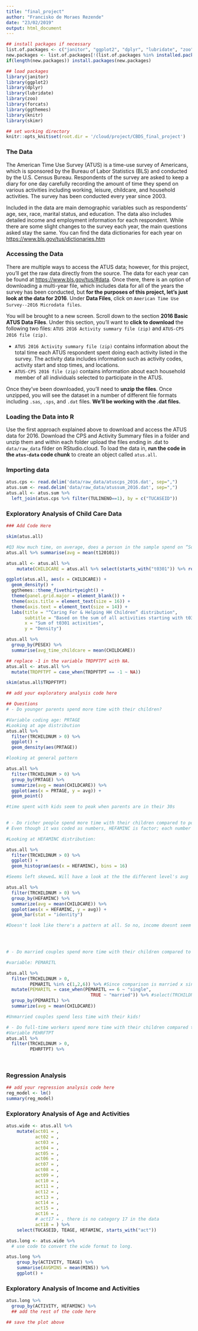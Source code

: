 ```yaml
---
title: "final_project"
author: "Francisko de Moraes Rezende"
date: "23/02/2019"
output: html_document
---
```


```r
## install packages if necessary
list.of.packages <- c("janitor", "ggplot2", "dplyr", "lubridate", "zoo", "forcats", "ggthemes", "knitr", "rmarkdown", "skimr")
new.packages <- list.of.packages[!(list.of.packages %in% installed.packages()[,"Package"])]
if(length(new.packages)) install.packages(new.packages)

## load packages
library(janitor)
library(ggplot2)
library(dplyr)
library(lubridate)
library(zoo)
library(forcats)
library(ggthemes)
library(knitr)
library(skimr)

## set working directory
knitr::opts_knit$set(root.dir = '/cloud/project/CBDS_final_project')
```

### The Data

The American Time Use Survey (ATUS) is a time-use survey of Americans, which is sponsored by the Bureau of Labor Statistics (BLS) and conducted by the U.S. Census Bureau. Respondents of the survey are asked to keep a diary for one day carefully recording the amount of time they spend on various activities including working, leisure, childcare, and household activities. The survey has been conducted every year since 2003.

Included in the data are main demographic variables such as respondents' age, sex, race, marital status, and education. The data also includes detailed income and employment information for each respondent. While there are some slight changes to the survey each year, the main questions asked stay the same. You can find the data dictionaries for each year on [https://www.bls.gov/tus/dictionaries.htm](https://www.bls.gov/tus/dictionaries.htm)


### Accessing the Data

There are multiple ways to access the ATUS data; however, for this project, you'll get the raw data directly from the source. The data for each year can be found at [https://www.bls.gov/tus/#data](https://www.bls.gov/tus/#data). Once there, there is an option of downloading a multi-year file, which includes data for all of the years the survey has been conducted, but **for the purposes of this project, let's just look at the data for 2016**. Under **Data Files**, click on `American Time Use Survey--2016 Microdata files`. 

You will be brought to a new screen. Scroll down to the section **2016 Basic ATUS Data Files**. Under this section, you'll want to **click to download** the following two files: `ATUS 2016 Activity summary file (zip)` and `ATUS-CPS 2016 file (zip)`. 

* `ATUS 2016 Activity summary file (zip)` contains information about the total time each ATUS respondent spent doing each activity listed in the survey. The activity data includes information such as activity codes, activity start and stop times, and locations.
* `ATUS-CPS 2016 file (zip)` contains information about each household member of all individuals selected to participate in the ATUS.

Once they've been downloaded, you'll need to **unzip the files**. Once unzipped, you will see the dataset in a number of different file formats including `.sas`, `.sps`, and `.dat` files. **We'll be working with the .dat files.**

### Loading the Data into R

Use the first approach explained above to download and access the ATUS data for 2016. Download the CPS and Activity Summary files in a folder and unzip them and within each folder upload the files ending in .dat to `data/raw_data` filder on RStudio.cloud. To load the data in, **run the code in the `atus-data` code chunk** to create an object called `atus.all`.

### Importing data

```r
atus.cps <- read.delim('data/raw_data/atuscps_2016.dat', sep=",")
atus.sum <- read.delim('data/raw_data/atussum_2016.dat', sep=",")
atus.all <- atus.sum %>%
  left_join(atus.cps %>% filter(TULINENO==1), by = c("TUCASEID"))
```

### Exploratory Analysis of Child Care Data

```r
### Add Code Here

skim(atus.all)

#Q3 How much time, on average, does a person in the sample spend on “Socializing and communicating with others”? # var code: t120101
atus.all %>% summarise(avg = mean(t120101))


```


```r
atus.all <- atus.all %>% 
    mutate(CHILDCARE = atus.all %>% select(starts_with("t0301")) %>% rowSums())
```

```r
ggplot(atus.all, aes(x = CHILDCARE)) +
  geom_density() +
  ggthemes::theme_fivethirtyeight() +
  theme(panel.grid.major = element_blank()) +
  theme(axis.title = element_text(size = 16)) +
  theme(axis.text = element_text(size = 14)) +
  labs(title = "“Caring For & Helping HH Children” distribution",
       subtitle = "Based on the sum of all activities starting with t0301",
       x = "Sum of t0301 activities",
       y = "Density")
```

```r
atus.all %>% 
  group_by(PESEX) %>% 
  summarise(avg_time_childcare = mean(CHILDCARE))
```

```r
## replace -1 in the variable TRDPFTPT with NA.
atus.all <- atus.all %>%
  mutate(TRDPFTPT = case_when(TRDPFTPT == -1 ~ NA))

skim(atus.all$TRDPFTPT)
```

```r
## add your exploratory analysis code here

## Questions
# - Do younger parents spend more time with their children?

#Variable coding age: PRTAGE
#Looking at age distribution
atus.all %>% 
  filter(TRCHILDNUM > 0) %>% 
  ggplot() + 
  geom_density(aes(PRTAGE))

#looking at general pattern

atus.all %>% 
  filter(TRCHILDNUM > 0) %>% 
  group_by(PRTAGE) %>% 
  summarize(avg = mean(CHILDCARE)) %>% 
  ggplot(aes(x = PRTAGE, y = avg)) +
  geom_point()

#time spent with kids seem to peak when parents are in their 30s
  

# - Do richer people spend more time with their children compared to poorer people?
# Even though it was coded as numbers, HEFAMINC is factor; each number correspondes to an income range.

#Looking at HEFAMINC distribution:

atus.all %>% 
  filter(TRCHILDNUM > 0) %>% 
  ggplot() + 
  geom_histogram(aes(x = HEFAMINC), bins = 16)

#Seems left skewed… Will have a look at the the different level's avg

atus.all %>% 
  filter(TRCHILDNUM > 0) %>% 
  group_by(HEFAMINC) %>% 
  summarize(avg = mean(CHILDCARE)) %>% 
  ggplot(aes(x = HEFAMINC, y = avg)) +
  geom_bar(stat = "identity")

#Doesn't look like there's a pattern at all. So no, income doesnt seem to affect time spent with kids
  



# - Do married couples spend more time with their children compared to single parents?

#variable: PEMARITL

atus.all %>% 
  filter(TRCHILDNUM > 0,
         PEMARITL %in% c(1,2,6)) %>% #Since comparison is married x single I'm keeping only married, married w/ spouse absent and never married
  mutate(PEMARITL = case_when(PEMARITL == 6 ~ "single",
                                TRUE ~ "married")) %>% #select(TRCHILDNUM) %>% View()
  group_by(PEMARITL) %>% 
  summarize(avg = mean(CHILDCARE))

#Unmarried couples spend less time with their kids!

# - Do full-time workers spend more time with their children compared to part-time workers?
#Variable PEHRFTPT
atus.all %>% 
  filter(TRCHILDNUM > 0,
         PEHRFTPT) %>% 
  
  


```

### Regression Analysis

```r
## add your regression analysis code here
reg_model <- lm()
summary(reg_model)
```

### Exploratory Analysis of Age and Activities

```r
atus.wide <- atus.all %>%
    mutate(act01 = ,
           act02 = ,
           act03 = ,
           act04 = ,
           act05 = ,
           act06 = ,
           act07 = ,
           act08 = ,
           act09 = ,
           act10 = ,
           act11 = ,
           act12 = ,
           act13 = ,
           act14 = ,
           act15 = ,
           act16 = ,
           # act17 = , there is no category 17 in the data
           act18 = ) %>% 
    select(TUCASEID, TEAGE, HEFAMINC, starts_with("act"))
```

```r
atus.long <- atus.wide %>% 
  # use code to convert the wide format to long.
```

```r
atus.long %>% 
    group_by(ACTIVITY, TEAGE) %>% 
    summarise(AVGMINS = mean(MINS)) %>% 
    ggplot() +
```

### Exploratory Analysis of Income and Activities

```r
atus.long %>% 
  group_by(ACTIVITY, HEFAMINC) %>% 
  ## add the rest of the code here
```


```r
## save the plot above
```